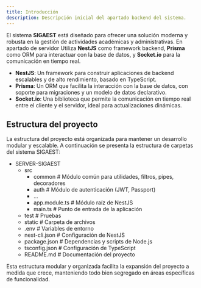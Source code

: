 ```yaml
---
title: Introducción
description: Descripción inicial del apartado backend del sistema.
---
```




El sistema **SIGAEST** está diseñado para ofrecer una solución moderna y robusta en la gestión de actividades académicas y administrativas. En apartado de servidor Utiliza **NestJS** como framework backend, **Prisma** como ORM para interactuar con la base de datos, y **Socket.io** para la comunicación en tiempo real.

- **NestJS**: Un framework para construir aplicaciones de backend escalables y de alto rendimiento, basado en TypeScript.
- **Prisma**: Un ORM que facilita la interacción con la base de datos, con soporte para migraciones y un modelo de datos declarativo.
- **Socket.io**: Una biblioteca que permite la comunicación en tiempo real entre el cliente y el servidor, ideal para actualizaciones dinámicas.

## Estructura del proyecto

La estructura del proyecto está organizada para mantener un desarrollo modular y escalable. A continuación se presenta la estructura de carpetas del sistema SIGAEST:

<FileTree>

- SERVER-SIGAEST
  - src
    - common            # Módulo común para utilidades, filtros, pipes, decoradores
    - auth              # Módulo de autenticación (JWT, Passport)
    - ...
    - app.module.ts      # Módulo raíz de NestJS
    - main.ts            # Punto de entrada de la aplicación
  - test                  # Pruebas
  - static                # Carpeta de archivos
  - .env                   # Variables de entorno
  - nest-cli.json          # Configuración de NestJS
  - package.json           # Dependencias y scripts de Node.js
  - tsconfig.json          # Configuración de TypeScript
  - README.md              # Documentación del proyecto

</FileTree>

Esta estructura modular y organizada facilita la expansión del proyecto a medida que crece, manteniendo todo bien segregado en áreas específicas de funcionalidad.
